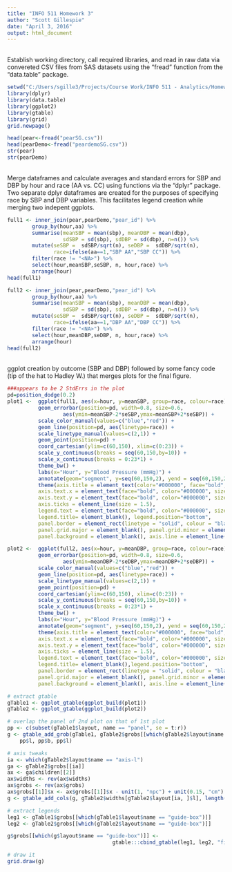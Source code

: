 ---
title: "INFO 511 Homework 3"
author: "Scott Gillespie"
date: "April 3, 2016"
output: html_document
---

\
Establish working directory, call required libraries, and read in raw data via convereted CSV files from SAS datasets using the "fread" 
function from the "data.table" package.
\

```{r, echo=FALSE, results="hide", warning=FALSE, message=FALSE}
setwd("C:/Users/sgille3/Projects/Course Work/INFO 511 - Analytics/Homework 3/")
library(dplyr)
library(data.table)
library(ggplot2)
library(gtable)
library(grid)
grid.newpage()

head(pear<-fread("pearSG.csv"))
head(pearDemo<-fread("peardemoSG.csv"))
str(pear)
str(pearDemo)
```

\
Merge dataframes and calculate averages and standard errors for SBP and DBP by hour and race (AA vs. CC) using functions via the "dplyr"
package. Two separate dplyr dataframes are created for the purposes of specifying race by SBP and DBP variables. This facilitates legend
creation while merging two indepent ggplots. 
\

```{r, echo=FALSE, results="hide", warning=FALSE, message=FALSE}
full1 <- inner_join(pear,pearDemo,"pear_id") %>%
        group_by(hour,aa) %>%
        summarise(meanSBP = mean(sbp), meanDBP = mean(dbp),
                  sdSBP = sd(sbp), sdDBP = sd(dbp), n=n()) %>%
        mutate(seSBP =  sdSBP/sqrt(n), seDBP =  sdDBP/sqrt(n),
               race=ifelse(aa==1,"SBP AA","SBP CC")) %>%
        filter(race != "<NA>") %>%
        select(hour,meanSBP,seSBP, n, hour,race) %>%
        arrange(hour)
head(full1)

full2 <- inner_join(pear,pearDemo,"pear_id") %>%
        group_by(hour,aa) %>%
        summarise(meanSBP = mean(sbp), meanDBP = mean(dbp),
                  sdSBP = sd(sbp), sdDBP = sd(dbp), n=n()) %>%
        mutate(seSBP =  sdSBP/sqrt(n), seDBP =  sdDBP/sqrt(n),
               race=ifelse(aa==1,"DBP AA","DBP CC")) %>%
        filter(race != "<NA>") %>%
        select(hour,meanDBP,seDBP, n, hour,race) %>%
        arrange(hour)
head(full2)
```

\
ggplot creation by outcome (SBP and DBP) followed by some fancy code (tip of the hat to Hadley W.) that merges plots for the final figure.
\

```{r, echo=FALSE, warning=FALSE, message=FALSE, fig.width=12, fig.height=12}
###appears to be 2 StdErrs in the plot
pd=position_dodge(0.2)
plot1 <-  ggplot(full1, aes(x=hour, y=meanSBP, group=race, colour=race)) +
          geom_errorbar(position=pd, width=0.8, size=0.6, 
                  aes(ymin=meanSBP-2*seSBP,ymax=meanSBP+2*seSBP)) +
          scale_color_manual(values=c("blue","red")) +
          geom_line(position=pd, aes(linetype=race)) +
          scale_linetype_manual(values=c(2,1)) +
          geom_point(position=pd) + 
          coord_cartesian(ylim=c(60,150), xlim=c(0:23)) +
          scale_y_continuous(breaks = seq(60,150,by=10)) +
          scale_x_continuous(breaks = 0:23*1) +
          theme_bw() +
          labs(x="Hour", y="Blood Pressure (mmHg)") +
          annotate(geom="segment", y=seq(60,150,2), yend = seq(60,150,2), x=-1.15, xend= -0.95) +
          theme(axis.title = element_text(color="#000000", face="bold", size=18),
          axis.text.x = element_text(face="bold", color="#000000", size=16),
          axis.text.y = element_text(face="bold", color="#000000", size=16),
          axis.ticks = element_line(size = 1.5),
          legend.text = element_text(face="bold", color="#000000", size=16),
          legend.title= element_blank(), legend.position="bottom",
          panel.border = element_rect(linetype = "solid", colour = "black", size = 1.25),
          panel.grid.major = element_blank(), panel.grid.minor = element_blank(),
          panel.background = element_blank(), axis.line = element_line(colour = "black"))

plot2 <-  ggplot(full2, aes(x=hour, y=meanDBP, group=race, colour=race)) +
          geom_errorbar(position=pd, width=0.8, size=0.6, 
                  aes(ymin=meanDBP-2*seDBP,ymax=meanDBP+2*seDBP)) +
          scale_color_manual(values=c("blue","red")) +
          geom_line(position=pd, aes(linetype=race)) +
          scale_linetype_manual(values=c(2,1)) +
          geom_point(position=pd) + 
          coord_cartesian(ylim=c(60,150), xlim=c(0:23)) +
          scale_y_continuous(breaks = seq(60,150,by=10)) +
          scale_x_continuous(breaks = 0:23*1) +
          theme_bw() +
          labs(x="Hour", y="Blood Pressure (mmHg)") +
          annotate(geom="segment", y=seq(60,150,2), yend = seq(60,150,2), x=-1.15, xend= -0.95) +
          theme(axis.title = element_text(color="#000000", face="bold", size=18),
          axis.text.x = element_text(face="bold", color="#000000", size=16),
          axis.text.y = element_text(face="bold", color="#000000", size=16),
          axis.ticks = element_line(size = 1.5),
          legend.text = element_text(face="bold", color="#000000", size=16),
          legend.title= element_blank(),legend.position="bottom",
          panel.border = element_rect(linetype = "solid", colour = "black", size = 1.25),
          panel.grid.major = element_blank(), panel.grid.minor = element_blank(),
          panel.background = element_blank(), axis.line = element_line(colour = "black"))

# extract gtable
gTable1 <- ggplot_gtable(ggplot_build(plot1))
gTable2 <- ggplot_gtable(ggplot_build(plot2))

# overlap the panel of 2nd plot on that of 1st plot
pp <- c(subset(gTable1$layout, name == "panel", se = t:r))
g <- gtable_add_grob(gTable1, gTable2$grobs[[which(gTable2$layout$name == "panel")]], pp$t, 
    pp$l, pp$b, pp$l)

# axis tweaks
ia <- which(gTable2$layout$name == "axis-l")
ga <- gTable2$grobs[[ia]]
ax <- ga$children[[2]]
ax$widths <- rev(ax$widths)
ax$grobs <- rev(ax$grobs)
ax$grobs[[1]]$x <- ax$grobs[[1]]$x - unit(1, "npc") + unit(0.15, "cm")
g <- gtable_add_cols(g, gTable2$widths[gTable2$layout[ia, ]$l], length(g$widths) - 1)

# extract legends
leg1 <- gTable1$grobs[[which(gTable1$layout$name == "guide-box")]]
leg2 <- gTable2$grobs[[which(gTable2$layout$name == "guide-box")]]

g$grobs[[which(g$layout$name == "guide-box")]] <- 
                                  gtable:::cbind_gtable(leg1, leg2, "first")

# draw it
grid.draw(g)
```

